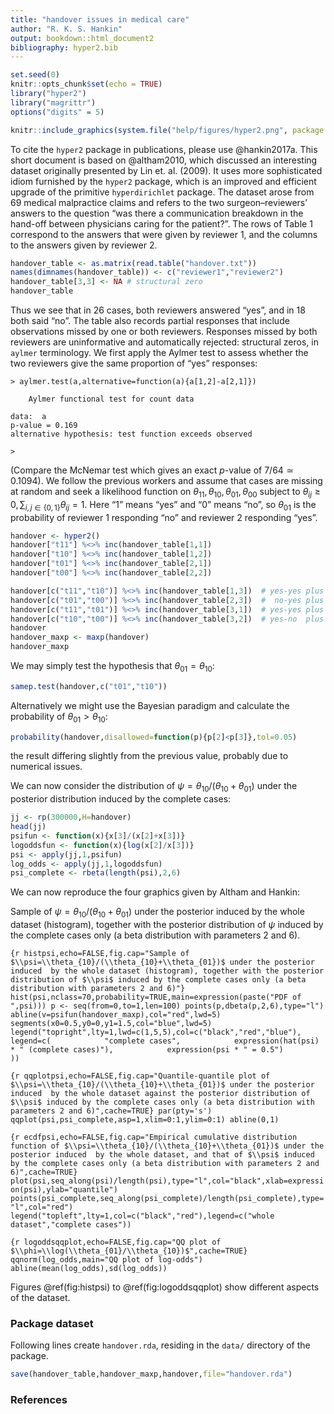 ```yaml
---
title: "handover issues in medical care"
author: "R. K. S. Hankin"
output: bookdown::html_document2
bibliography: hyper2.bib
---
```



```r
set.seed(0)
knitr::opts_chunk$set(echo = TRUE)
library("hyper2")
library("magrittr")
options("digits" = 5)
```

```r
knitr::include_graphics(system.file("help/figures/hyper2.png", package = "hyper2"))
```

To cite the `hyper2` package in publications, please use @hankin2017a.
This short document is based on @altham2010, which
discussed an interesting dataset originally presented by Lin
et. al. (2009).  It uses more sophisticated idiom furnished by the
`hyper2` package, which is an improved and efficient upgrade of the
primitive `hyperdirichlet` package.  The dataset arose from 69 medical
malpractice claims and refers to the two surgeon–reviewers' answers to
the question "was there a communication breakdown in the hand-off
between physicians caring for the patient?".  The rows of Table 1
correspond to the answers that were given by reviewer 1, and the
columns to the answers given by reviewer 2.

```r
handover_table <- as.matrix(read.table("handover.txt"))
names(dimnames(handover_table)) <- c("reviewer1","reviewer2")
handover_table[3,3] <- NA # structural zero
handover_table
```

Thus we see that in 26 cases, both reviewers answered "yes", and in 18
both said "no".  The table also records partial responses that include
observations missed by one or both reviewers.  Responses missed by
both reviewers are uninformative and automatically rejected:
structural zeros, in `aylmer` terminology.  We first apply the Aylmer
test to assess whether the two reviewers give the same proportion of
"yes" responses:

```
> aylmer.test(a,alternative=function(a){a[1,2]-a[2,1]})

	Aylmer functional test for count data

data:  a
p-value = 0.169
alternative hypothesis: test function exceeds observed

> 
```


(Compare the McNemar test which gives an exact $p$-value of
$7/64\simeq 0.1094$).  We follow the previous workers and assume that
cases are missing at random and seek a likelihood function on
$\theta_{11},\theta_{10},\theta_{01},\theta_{00}$ subject to
$\theta_{ij}\geq 0,\sum_{i,j \in\left\lbrace
0,1\right\rbrace}\theta_{ij}=1$.  Here "1" means "yes" and "0"
means "no", so $\theta_{01}$ is the probability of reviewer 1
responding "no" and reviewer 2 responding "yes".

```r
handover <- hyper2()
handover["t11"] %<>% inc(handover_table[1,1])
handover["t10"] %<>% inc(handover_table[1,2])
handover["t01"] %<>% inc(handover_table[2,1])
handover["t00"] %<>% inc(handover_table[2,2])

handover[c("t11","t10")] %<>% inc(handover_table[1,3])  # yes-yes plus yes-no  = 2 
handover[c("t01","t00")] %<>% inc(handover_table[2,3])  #  no-yes plus  no-no  = 9 
handover[c("t11","t01")] %<>% inc(handover_table[3,1])  # yes-yes plus  no-yes = 4 
handover[c("t10","t00")] %<>% inc(handover_table[3,2])  # yes-no  plus  no-no  = 4 
handover
handover_maxp <- maxp(handover)
handover_maxp
```


We may simply test the hypothesis that $\theta_{01} = \theta_{10}$:

```r
samep.test(handover,c("t01","t10"))
```

Alternatively we might use the Bayesian paradigm and calculate the
probability of $\theta_{01} > \theta_{10}$:

```r
probability(handover,disallowed=function(p){p[2]<p[3]},tol=0.05)
```

the result differing slightly from the previous value, probably due to
numerical issues.


We can now consider the distribution of
$\psi=\theta_{10}/(\theta_{10}+\theta_{01})$ under the posterior
distribution induced by the complete cases:

```r
jj <- rp(300000,H=handover)
head(jj)
psifun <- function(x){x[3]/(x[2]+x[3])}
logoddsfun <- function(x){log(x[2]/x[3])}
psi <- apply(jj,1,psifun)
log_odds <- apply(jj,1,logoddsfun)
psi_complete <- rbeta(length(psi),2,6)
```

We can now reproduce the four graphics given by Altham and Hankin:

Sample of $\psi=\theta_{10}/(\theta_{10}+\theta_{01})$ under the
posterior induced by the whole dataset (histogram), together with the
posterior distribution of $\psi$ induced by the complete cases only
(a beta distribution with parameters 2 and 6).

```{r histpsi,echo=FALSE,fig.cap="Sample of $\\psi=\\theta_{10}/(\\theta_{10}+\\theta_{01})$ under the posterior induced  by the whole dataset (histogram), together with the posterior distribution of $\\psi$ induced by the complete cases only (a beta distribution with parameters 2 and 6)"}
hist(psi,nclass=70,probability=TRUE,main=expression(paste("PDF of ",psi)))
p <- seq(from=0,to=1,len=100)
points(p,dbeta(p,2,6),type="l")
abline(v=psifun(handover_maxp),col="red",lwd=5)
segments(x0=0.5,y0=0,y1=1.5,col="blue",lwd=5)
legend("topright",lty=1,lwd=c(1,5,5),col=c("black","red","blue"),
       legend=c(
           "complete cases",
           expression(hat(psi) * " (complete cases)"),
           expression(psi * " = 0.5")
           ))
```

```{r qqplotpsi,echo=FALSE,fig.cap="Quantile-quantile plot of $\\psi=\\theta_{10}/(\\theta_{10}+\\theta_{01})$ under the posterior induced  by the whole dataset against the posterior distribution of $\\psi$ induced by the complete cases only (a beta distribution with parameters 2 and 6)",cache=TRUE}
par(pty='s')
qqplot(psi,psi_complete,asp=1,xlim=0:1,ylim=0:1)
abline(0,1)
```

```{r ecdfpsi,echo=FALSE,fig.cap="Empirical cumulative distribution function of $\\psi=\\theta_{10}/(\\theta_{10}+\\theta_{01})$ under the posterior induced  by the whole dataset, and that of $\\psi$ induced by the complete cases only (a beta distribution with parameters 2 and 6)",cache=TRUE}
plot(psi,seq_along(psi)/length(psi),type="l",col="black",xlab=expression(psi),ylab="quantile")
points(psi_complete,seq_along(psi_complete)/length(psi_complete),type="l",col="red")
legend("topleft",lty=1,col=c("black","red"),legend=c("whole dataset","complete cases"))
```

```{r logoddsqqplot,echo=FALSE,fig.cap="QQ plot of $\\phi=\\log(\\theta_{01}/\\theta_{10})$",cache=TRUE}
qqnorm(log_odds,main="QQ plot of log-odds")
abline(mean(log_odds),sd(log_odds))
```

Figures \@ref(fig:histpsi) to  \@ref(fig:logoddsqqplot) show different aspects of the dataset.


### Package dataset {-}

Following lines create `handover.rda`, residing in the `data/` directory of the package.

```r
save(handover_table,handover_maxp,handover,file="handover.rda")
```


### References {-}

